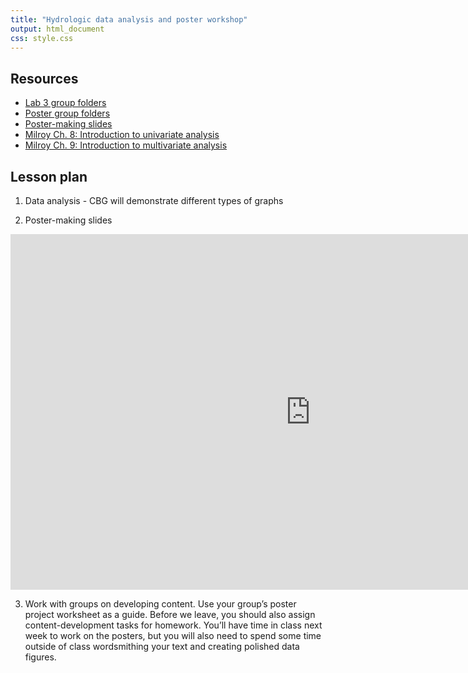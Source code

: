 ```yaml
---
title: "Hydrologic data analysis and poster workshop"
output: html_document
css: style.css
---
```


## Resources

* [Lab 3 group folders](https://drive.google.com/drive/u/0/folders/1wtrXccYT4a-26WlzA1wwQgkIST36K7t7)
* [Poster group folders](https://drive.google.com/drive/u/0/folders/1863RanHSeoydJAx8f_UEz_1qiIuW3zyb)
* [Poster-making slides](https://docs.google.com/presentation/d/1V1wmwCNhazFZqrEC-DNapyhbKBnCFK-v0bHhTuFZGt8)
* [Milroy Ch. 8: Introduction to univariate analysis](https://mrne392.github.io/lesson-plans/readings/Milroy_Ch8.pdf)
* [Milroy Ch. 9: Introduction to multivariate analysis](https://mrne392.github.io/lesson-plans/readings/Milroy_Ch9.pdf)

## Lesson plan

1. Data analysis - CBG will demonstrate different types of graphs

2. Poster-making slides

<iframe src="https://docs.google.com/presentation/d/1V1wmwCNhazFZqrEC-DNapyhbKBnCFK-v0bHhTuFZGt8/embed?start=false&loop=false&delayms=3000" frameborder="0" width="960" height="569" allowfullscreen="true" mozallowfullscreen="true" webkitallowfullscreen="true" data-external="1"></iframe>

3. Work with groups on developing content. Use your group's poster project worksheet as a guide. Before we leave, you should also assign content-development tasks for homework. You'll have time in class next week to work on the posters, but you will also need to spend some time outside of class wordsmithing your text and creating polished data figures. 
